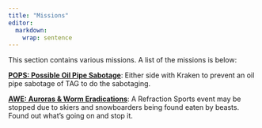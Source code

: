 ```yaml
---
title: "Missions"
editor: 
  markdown: 
    wrap: sentence
---
```


This section contains various missions. A list of the missions is below:

[__POPS: Possible Oil Pipe Sabotage__](/Missions/M-POPS.qmd): Either side with Kraken to prevent an oil pipe sabotage of TAG to do the sabotaging.

[__AWE: Auroras & Worm Eradications__](/Missions/M-AWE.qmd): A Refraction Sports event may be stopped due to skiers and snowboarders being found eaten by beasts. Found out what's going on and stop it.

